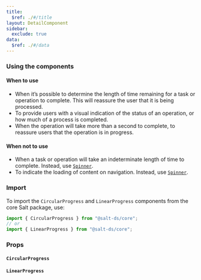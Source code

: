 ```yaml
---
title:
  $ref: ./#/title
layout: DetailComponent
sidebar:
  exclude: true
data:
  $ref: ./#/data
---
```


### Using the components

#### When to use

- When it’s possible to determine the length of time remaining for a task or operation to complete. This will reassure the user that it is being processed.
- To provide users with a visual indication of the status of an operation, or how much of a process is completed.
- When the operation will take more than a second to complete, to reassure users that the operation is in progress.

#### When not to use

- When a task or operation will take an indeterminate length of time to complete. Instead, use [`Spinner`](/salt/components/spinner).
- To indicate the loading of content on navigation. Instead, use [`Spinner`](/salt/components/spinner).

### Import

To import the `CircularProgress` and `LinearProgress` components from the core Salt package, use:

```js
import { CircularProgress } from "@salt-ds/core";
// or
import { LinearProgress } from "@salt-ds/core";
```

### Props

#### `CircularProgress`

<PropsTable packageName="core" componentName="CircularProgress" />

#### `LinearProgress`

<PropsTable packageName="core" componentName="LinearProgress" />
